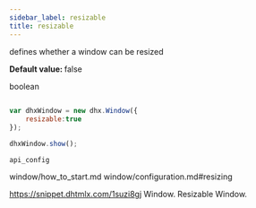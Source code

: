 ```yaml
---
sidebar_label: resizable
title: resizable
---
```



          


<Short>
 
defines whether a window can be resized



</Short>


<strong>Default value: </strong> 
false



<Type>
 boolean


</Type>


~~~js
 
var dhxWindow = new dhx.Window({
    resizable:true
});

dhxWindow.show();


~~~
	api_config

<Descr>
 


</Descr>


 window/how_to_start.md
window/configuration.md#resizing

 https://snippet.dhtmlx.com/1suzi8gj	Window. Resizable Window.